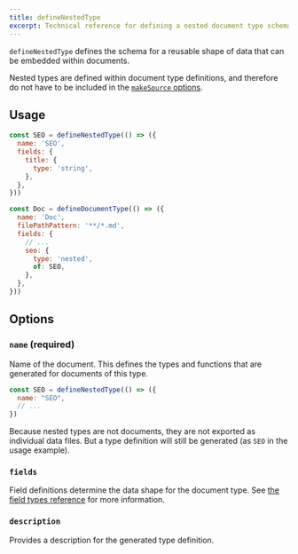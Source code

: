 ```yaml
---
title: defineNestedType
excerpt: Technical reference for defining a nested document type schema.
---
```


`defineNestedType` defines the schema for a reusable shape of data that can be embedded within documents.

Nested types are defined within document type definitions, and therefore do not have to be included in the [`makeSource` options](./reference/maker/make-source).

## Usage

```js
const SEO = defineNestedType(() => ({
  name: 'SEO',
  fields: {
    title: {
      type: 'string',
    },
  },
}))

const Doc = defineDocumentType(() => ({
  name: 'Doc',
  filePathPattern: '**/*.md',
  fields: {
    // ...
    seo: {
      type: 'nested',
      of: SEO,
    },
  },
}))
```

## Options

### `name` (required)

Name of the document. This defines the types and functions that are generated for documents of this type.

```js
const SEO = defineNestedType(() => ({
  name: "SEO",
  // ...
})
```

Because nested types are not documents, they are not exported as individual data files. But a type definition will still be generated (as `SEO` in the usage example).

### `fields`

Field definitions determine the data shape for the document type. See [the field types reference](./reference/maker/field-types) for more information.

### `description`

Provides a description for the generated type definition.

